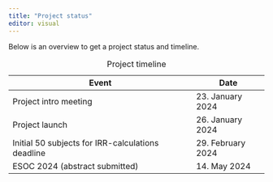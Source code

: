 ```yaml
---
title: "Project status"
editor: visual
---
```


Below is an overview to get a project status and timeline.

| Event                                             | Date               |
|---------------------------------------------------|--------------------|
| Project intro meeting                             | 23\. January 2024  |
| Project launch                                    | 26\. January 2024  |
| Initial 50 subjects for IRR-calculations deadline | 29\. February 2024 |
| ESOC 2024 (abstract submitted)                    | 14\. May 2024      |

: Project timeline
